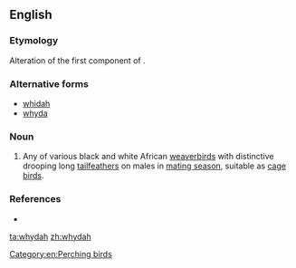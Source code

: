 ==English==

===Etymology===
Alteration of the first component of {{m|en|widow bird}}.

===Alternative forms===
* [[whidah]]
* [[whyda]]

===Noun===
{{en-noun}}

# Any of various black and white African [[weaverbird]]s with distinctive drooping long [[tailfeather]]s on males in [[mating season]], suitable as [[cage bird]]s.

===References===
* {{R:Websters}}

[[Category:en:Perching birds]]

[[ta:whydah]]
[[zh:whydah]]